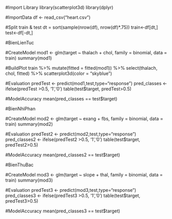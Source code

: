 #Import Library
library(scatterplot3d)
library(dplyr)

#ImportData
df <- read_csv("heart.csv")

#Split train & test
dt = sort(sample(nrow(df), nrow(df)*.75))
train<-df[dt,]
test<-df[-dt,]

#BienLienTuc

#CreateModel
mod1 <- glm(target ~ thalach + chol, family = binomial, data = train)
summary(mod1)

#BuildPlot
train %>% 
  mutate(fitted = fitted(mod1)) %>% 
  select(thalach, chol, fitted) %>% 
  scatterplot3d(color = "skyblue")
  
#Evaluation
predTest <- predict(mod1,test,type="response")
pred_classes <- ifelse(predTest >0.5, '1','0')
table(test$target, predTest>0.5)

#ModelAccuracy
mean(pred_classes == test$target)

#BienNhiPhan

#CreateModel
mod2 <- glm(target ~ exang + fbs, family = binomial, data = train)
summary(mod2)

#Evaluation
predTest2 <- predict(mod2,test,type="response")
pred_classes2 <- ifelse(predTest2 >0.5, '1','0')
table(test$target, predTest2>0.5)

#ModelAccuracy
mean(pred_classes2 == test$target)


#BienThuBac

#CreateModel
mod3 <- glm(target ~ slope + thal, family = binomial, data = train)
summary(mod3)

#Evaluation
predTest3 <- predict(mod3,test,type="response")
pred_classes3 <- ifelse(predTest3 >0.5, '1','0')
table(test$target, predTest3>0.5)

#ModelAccuracy
mean(pred_classes3 == test$target)
